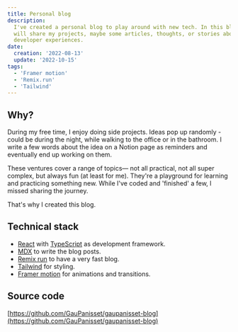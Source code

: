 ```yaml
---
title: Personal blog
description:
  I've created a personal blog to play around with new tech. In this blog, I
  will share my projects, maybe some articles, thoughts, or stories about my
  developer experiences.
date:
  creation: '2022-08-13'
  update: '2022-10-15'
tags:
  - 'Framer motion'
  - 'Remix.run'
  - 'Tailwind'
---
```


## Why?

During my free time, I enjoy doing side projects. Ideas pop up randomly - could
be during the night, while walking to the office or in the bathroom. I write a
few words about the idea on a Notion page as reminders and eventually end up
working on them.

These ventures cover a range of topics— not all practical, not all super
complex, but always fun (at least for me). They're a playground for learning and
practicing something new. While I've coded and 'finished' a few, I missed
sharing the journey.

That's why I created this blog.

## Technical stack

- [React](https://fr.reactjs.org/docs/getting-started.html) with
  [TypeScript](https://www.typescriptlang.org/docs/) as development framework.
- [MDX](https://mdxjs.com) to write the blog posts.
- [Remix run](https://remix.run/doc) to have a very fast blog.
- [Tailwind](https://tailwindcss.com/docs) for styling.
- [Framer motion](https://www.framer.com/docs) for animations and transitions.

## Source code

[https://github.com/GauPanisset/gaupanisset-blog](https://github.com/GauPanisset/gaupanisset-blog)
